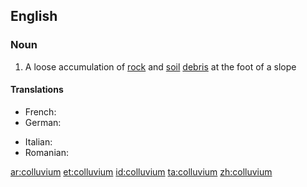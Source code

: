 ==English==

===Noun===
{{wikipedia}}
{{en-noun|colluvia}}

# {{context|geology}} A loose accumulation of [[rock]] and [[soil]] [[debris]] at the foot of a slope
====Translations====
{{trans-top|a loose accumulation of rock and soil debris at the foot of a slope}}
* French: {{t+|fr|colluvion|m}}
* German: {{t-|de|Kolluvium}}
{{trans-mid}}
* Italian: {{t-|it|colluvium}}
* Romanian: {{t|ro|coluviu|n}}
{{trans-bottom}}

[[ar:colluvium]]
[[et:colluvium]]
[[id:colluvium]]
[[ta:colluvium]]
[[zh:colluvium]]